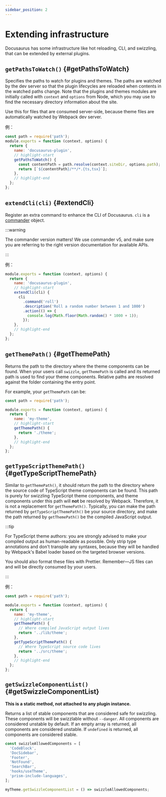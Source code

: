 ```yaml
---
sidebar_position: 2
---
```


# Extending infrastructure

Docusaurus has some infrastructure like hot reloading, CLI, and swizzling, that can be extended by external plugins.

## `getPathsToWatch()` {#getPathsToWatch}

Specifies the paths to watch for plugins and themes. The paths are watched by the dev server so that the plugin lifecycles are reloaded when contents in the watched paths change. Note that the plugins and themes modules are initially called with `context` and `options` from Node, which you may use to find the necessary directory information about the site.

Use this for files that are consumed server-side, because theme files are automatically watched by Webpack dev server.

例：

```js title="docusaurus-plugin/src/index.js"
const path = require('path');
module.exports = function (context, options) {
  return {
    name: 'docusaurus-plugin',
    // highlight-start
    getPathsToWatch() {
      const contentPath = path.resolve(context.siteDir, options.path);
      return [`${contentPath}/**/*.{ts,tsx}`];
    },
    // highlight-end
  };
};
```

## `extendCli(cli)` {#extendCli}

Register an extra command to enhance the CLI of Docusaurus. `cli` is a [commander](https://www.npmjs.com/package/commander/v/5.1.0) object.

:::warning

The commander version matters! We use commander v5, and make sure you are referring to the right version documentation for available APIs.

:::

例：

```js title="docusaurus-plugin/src/index.js"
module.exports = function (context, options) {
  return {
    name: 'docusaurus-plugin',
    // highlight-start
    extendCli(cli) {
      cli
        .command('roll')
        .description('Roll a random number between 1 and 1000')
        .action(() => {
          console.log(Math.floor(Math.random() * 1000 + 1));
        });
    },
    // highlight-end
  };
};
```

## `getThemePath()` {#getThemePath}

Returns the path to the directory where the theme components can be found. When your users call `swizzle`, `getThemePath` is called and its returned path is used to find your theme components. Relative paths are resolved against the folder containing the entry point.

For example, your `getThemePath` can be:

```js title="my-theme/src/index.js"
const path = require('path');

module.exports = function (context, options) {
  return {
    name: 'my-theme',
    // highlight-start
    getThemePath() {
      return './theme';
    },
    // highlight-end
  };
};
```

## `getTypeScriptThemePath()` {#getTypeScriptThemePath}

Similar to `getThemePath()`, it should return the path to the directory where the source code of TypeScript theme components can be found. This path is purely for swizzling TypeScript theme components, and theme components under this path will **not** be resolved by Webpack. Therefore, it is not a replacement for `getThemePath()`. Typically, you can make the path returned by `getTypeScriptThemePath()` be your source directory, and make the path returned by `getThemePath()` be the compiled JavaScript output.

:::tip

For TypeScript theme authors: you are strongly advised to make your compiled output as human-readable as possible. Only strip type annotations and don't transpile any syntaxes, because they will be handled by Webpack's Babel loader based on the targeted browser versions.

You should also format these files with Prettier. Remember—JS files can and will be directly consumed by your users.

:::

例：

```js title="my-theme/src/index.js"
const path = require('path');

module.exports = function (context, options) {
  return {
    name: 'my-theme',
    // highlight-start
    getThemePath() {
      // Where compiled JavaScript output lives
      return '../lib/theme';
    },
    getTypeScriptThemePath() {
      // Where TypeScript source code lives
      return '../src/theme';
    },
    // highlight-end
  };
};
```

## `getSwizzleComponentList()` {#getSwizzleComponentList}

**This is a static method, not attached to any plugin instance.**

Returns a list of stable components that are considered safe for swizzling. These components will be swizzlable without `--danger`. All components are considered unstable by default. If an empty array is returned, all components are considered unstable. If `undefined` is returned, all components are considered stable.

```js title="my-theme/src/index.js"
const swizzleAllowedComponents = [
  'CodeBlock',
  'DocSidebar',
  'Footer',
  'NotFound',
  'SearchBar',
  'hooks/useTheme',
  'prism-include-languages',
];

myTheme.getSwizzleComponentList = () => swizzleAllowedComponents;
```
